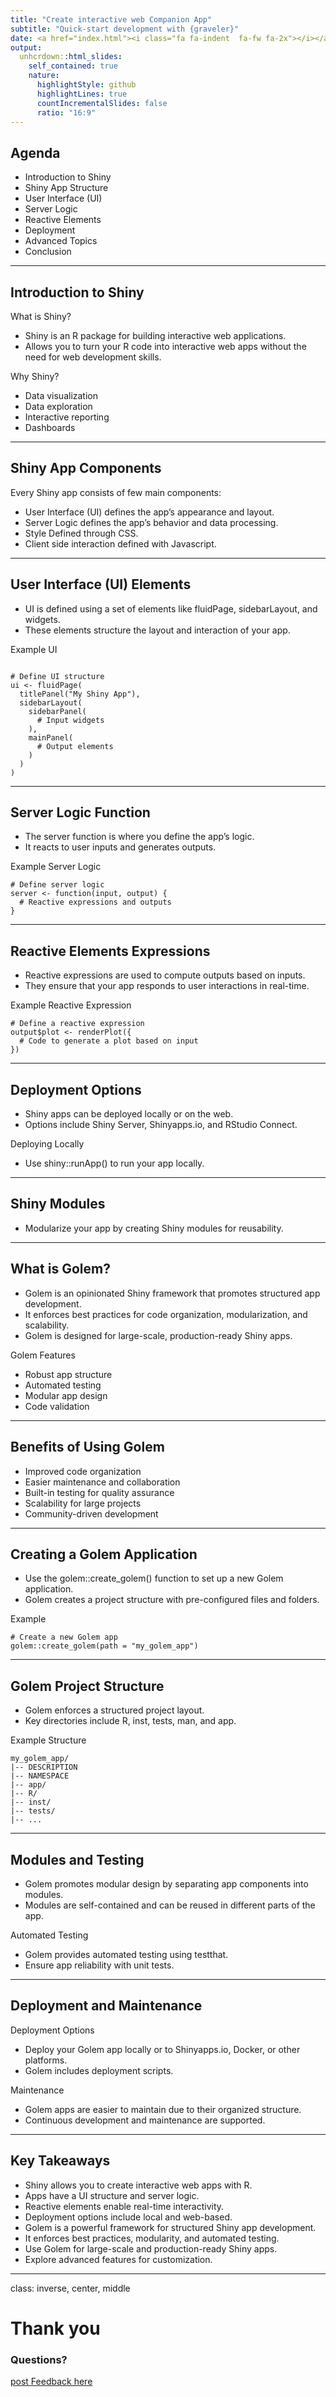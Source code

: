 ```yaml
---
title: "Create interactive web Companion App"
subtitle: "Quick-start development with {graveler}"
date: <a href="index.html"><i class="fa fa-indent  fa-fw fa-2x"></i></a>
output:
  unhcrdown::html_slides:
    self_contained: true
    nature:
      highlightStyle: github
      highlightLines: true
      countIncrementalSlides: false
      ratio: "16:9"
---
```


## Agenda

  * Introduction to Shiny
  * Shiny App Structure
  * User Interface (UI)
  * Server Logic
  * Reactive Elements
  * Deployment
  * Advanced Topics
  * Conclusion

---

## Introduction to Shiny
What is Shiny?

  * Shiny is an R package for building interactive web applications.
  * Allows you to turn your R code into interactive web apps without the need for web development skills.

Why Shiny?

  * Data visualization
  * Data exploration
  * Interactive reporting
  * Dashboards

---

## Shiny App Components

Every Shiny app consists of few main components:

 *  User Interface (UI) defines the app's appearance and layout.
 *  Server Logic defines the app's behavior and data processing.
 *  Style Defined through CSS.
 *  Client side interaction defined with Javascript.

---

## User Interface (UI) Elements

  * UI is defined using a set of elements like fluidPage, sidebarLayout, and widgets.
  * These elements structure the layout and interaction of your app.

Example UI

```  

# Define UI structure
ui <- fluidPage(
  titlePanel("My Shiny App"),
  sidebarLayout(
    sidebarPanel(
      # Input widgets
    ),
    mainPanel(
      # Output elements
    )
  )
)
``` 

---

## Server Logic  Function

  * The server function is where you define the app's logic.
  * It reacts to user inputs and generates outputs.

Example Server Logic

``` 
# Define server logic
server <- function(input, output) {
  # Reactive expressions and outputs
}
``` 

---

## Reactive Elements  Expressions

  * Reactive expressions are used to compute outputs based on inputs.
  * They ensure that your app responds to user interactions in real-time.

Example Reactive Expression

``` 
# Define a reactive expression
output$plot <- renderPlot({
  # Code to generate a plot based on input
})
``` 

---

## Deployment Options

  * Shiny apps can be deployed locally or on the web.
  * Options include Shiny Server, Shinyapps.io, and RStudio Connect.

Deploying Locally

  * Use shiny::runApp() to run your app locally.

 
---

## Shiny Modules

  * Modularize your app by creating Shiny modules for reusability.
  
  
---

## What is Golem?

  * Golem is an opinionated Shiny framework that promotes structured app development.
  * It enforces best practices for code organization, modularization, and scalability.
  * Golem is designed for large-scale, production-ready Shiny apps.

Golem Features

  * Robust app structure
  * Automated testing
  * Modular app design
  * Code validation

---

## Benefits of Using Golem
 

  * Improved code organization
  * Easier maintenance and collaboration
  * Built-in testing for quality assurance
  * Scalability for large projects
  * Community-driven development

---

## Creating a Golem Application 

  * Use the golem::create_golem() function to set up a new Golem application.
  * Golem creates a project structure with pre-configured files and folders.

Example

``` 
# Create a new Golem app
golem::create_golem(path = "my_golem_app")
``` 

---

## Golem Project Structure

  * Golem enforces a structured project layout.
  * Key directories include R, inst, tests, man, and app.

Example Structure

``` 
my_golem_app/
|-- DESCRIPTION
|-- NAMESPACE
|-- app/
|-- R/
|-- inst/
|-- tests/
|-- ...
``` 

---

## Modules and Testing 

  * Golem promotes modular design by separating app components into modules.
  * Modules are self-contained and can be reused in different parts of the app.

Automated Testing

  * Golem provides automated testing using testthat.
  * Ensure app reliability with unit tests.

---

## Deployment and Maintenance
Deployment Options

  * Deploy your Golem app locally or to Shinyapps.io, Docker, or other platforms.
  * Golem includes deployment scripts.

Maintenance

  * Golem apps are easier to maintain due to their organized structure.
  * Continuous development and maintenance are supported.


---

## Key Takeaways

  * Shiny allows you to create interactive web apps with R.
  * Apps have a UI structure and server logic.
  * Reactive elements enable real-time interactivity.
  * Deployment options include local and web-based.
  * Golem is a powerful framework for structured Shiny app development.
  * It enforces best practices, modularity, and automated testing.
  * Use Golem for large-scale and production-ready Shiny apps.
  * Explore advanced features for customization.  
    
 
---
class: inverse, center, middle

# Thank you

### Questions?


[post Feedback here](https://github.com/unhcRverse/unhcrverse/issues/new?assignees=&labels=enhancement&projects=&template=comment_prex_2_tidyverse.md&title=%5Blearn%5D) 



